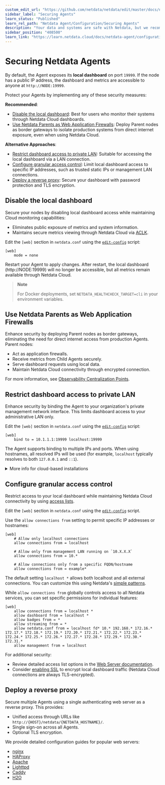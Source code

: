 ```yaml
---
custom_edit_url: "https://github.com/netdata/netdata/edit/master/docs/netdata-agent/securing-netdata-agents.md"
sidebar_label: "Securing Agents"
learn_status: "Published"
learn_rel_path: "Netdata Agent/Configuration/Securing Agents"
description: "Your data and systems are safe with Netdata, but we recommend a few easy ways to improve the security of your infrastructure."
sidebar_position: "408500"
learn_link: "https://learn.netdata.cloud/docs/netdata-agent/configuration/securing-agents/securing-agents"
---
```


# Securing Netdata Agents

By default, the Agent exposes its **local dashboard** on port `19999`. If the node has a public IP address, the dashboard and metrics are accessible to anyone at `http://NODE:19999`.

Protect your Agents by implementing any of these security measures:

**Recommended**:

- [Disable the local dashboard](#disable-the-local-dashboard): Best for users who monitor their systems through Netdata Cloud dashboards.
- [Use Netdata Parents as Web Application Firewalls](#use-netdata-parents-as-web-application-firewalls): Deploy Parent nodes as border gateways to isolate production systems from direct internet exposure, even when using Netdata Cloud.

**Alternative Approaches**:

- [Restrict dashboard access to private LAN](#restrict-dashboard-access-to-private-lan): Suitable for accessing the local dashboard via a LAN connection.
- [Configure granular access control](#configure-granular-access-control): Limit local dashboard access to specific IP addresses, such as trusted static IPs or management LAN connections.
- [Deploy a reverse proxy](#deploy-a-reverse-proxy): Secure your dashboard with password protection and TLS encryption.

## Disable the local dashboard

Secure your nodes by disabling local dashboard access while maintaining Cloud monitoring capabilities:

- Eliminates public exposure of metrics and system information.
- Maintains secure metrics viewing through Netdata Cloud via [ACLK](/docs/netdata-cloud/agent-cloud-link-aclk).

Edit the `[web]` section in `netdata.conf` using the [`edit-config`](/docs/netdata-agent/configuration#edit-a-configuration-file-using-edit-config) script:

```text
[web]
    mode = none
```

Restart your Agent to apply changes. After restart, the local dashboard (http://NODE:19999) will no longer be accessible, but all metrics remain available through Netdata Cloud.

> **Note**
>
> For Docker deployments, set `NETDATA_HEALTHCHECK_TARGET=cli` in your environment variables.

## Use Netdata Parents as Web Application Firewalls

Enhance security by deploying Parent nodes as border gateways, eliminating the need for direct internet access from production Agents. Parent nodes:

- Act as application firewalls.
- Receive metrics from Child Agents securely.
- Serve dashboard requests using local data.
- Maintain Netdata Cloud connectivity through encrypted connection.

For more information, see [Observability Centralization Points](/docs/observability-centralization-points).

## Restrict dashboard access to private LAN

Enhance security by binding the Agent to your organization's private management network interface. This limits dashboard access to your administrative LAN only.

Edit the `[web]` section in `netdata.conf` using the [`edit-config`](/docs/netdata-agent/configuration#edit-a-configuration-file-using-edit-config) script:

```text
[web]
    bind to = 10.1.1.1:19999 localhost:19999
```

The Agent supports binding to multiple IPs and ports. When using hostnames, all resolved IPs will be used (for example, `localhost` typically resolves to both `127.0.0.1` and `::1`).

<details><summary>More info for cloud-based installations</summary>

For cloud environments without private LAN capabilities or multi-cloud deployments, you can create a virtual management network using mesh VPN tools like `tincd` or `gvpe`. These tools enable secure, private communication between servers while allowing administration stations to access management functions across your cloud infrastructure.

For `gvpe` specifically, we maintain a [deployment tool](https://github.com/netdata/netdata-demo-site/tree/master/gvpe) that includes:

- Pre-compiled binaries for Linux and FreeBSD.
- macOS compilation script.
- Configuration templates.

We use this tool to manage our Netdata demo sites across multiple hosting providers.

</details>

## Configure granular access control

Restrict access to your local dashboard while maintaining Netdata Cloud connectivity by using [access lists](/docs/netdata-agent/configuration/securing-agents/web-server-reference#access-lists).

Edit the `[web]` section in `netdata.conf` using the [`edit-config`](/docs/netdata-agent/configuration#edit-a-configuration-file-using-edit-config) script.

Use the `allow connections from` setting to permit specific IP addresses or hostnames:

```text
[web]
    # Allow only localhost connections
    allow connections from = localhost

    # Allow only from management LAN running on `10.X.X.X`
    allow connections from = 10.*

    # Allow connections only from a specific FQDN/hostname
    allow connections from = example*
```

The default setting `localhost *` allows both localhost and all external connections. You can customize this using Netdata's [simple patterns](/docs/developer-and-contributor-corner/libnetdata/simple-patterns).

While `allow connections from` globally controls access to all Netdata services, you can set specific permissions for individual features:

```text
[web]
    allow connections from = localhost *
    allow dashboard from = localhost *
    allow badges from = *
    allow streaming from = *
    allow netdata.conf from = localhost fd* 10.* 192.168.* 172.16.* 172.17.* 172.18.* 172.19.* 172.20.* 172.21.* 172.22.* 172.23.* 172.24.* 172.25.* 172.26.* 172.27.* 172.28.* 172.29.* 172.30.* 172.31.*
    allow management from = localhost
```

For additional security:

- Review detailed access list options in the [Web Server documentation](/docs/netdata-agent/configuration/securing-agents/web-server-reference#access-lists).
- Consider [enabling SSL](/docs/netdata-agent/configuration/securing-agents/web-server-reference#enable-httpstls-support) to encrypt local dashboard traffic (Netdata Cloud connections are always TLS-encrypted).

## Deploy a reverse proxy

Secure multiple Agents using a single authenticating web server as a reverse proxy. This provides:

- Unified access through URLs like `http://{HOST}/netdata/{NETDATA_HOSTNAME}/`.
- Single sign-on across all Agents.
- Optional TLS encryption.

We provide detailed configuration guides for popular web servers:

- [nginx](/docs/netdata-agent/configuration/securing-agents/running-the-agent-behind-a-reverse-proxy/nginx)
- [HAProxy](/docs/netdata-agent/configuration/securing-agents/running-the-agent-behind-a-reverse-proxy/haproxy)
- [Apache](/docs/netdata-agent/configuration/securing-agents/running-the-agent-behind-a-reverse-proxy/apache)
- [Lighttpd](/docs/netdata-agent/configuration/securing-agents/running-the-agent-behind-a-reverse-proxy/lighttpd-v1.4.x)
- [Caddy](/docs/netdata-agent/configuration/securing-agents/running-the-agent-behind-a-reverse-proxy/caddy)
- [H2O](/docs/netdata-agent/configuration/securing-agents/running-the-agent-behind-a-reverse-proxy/h2o)
